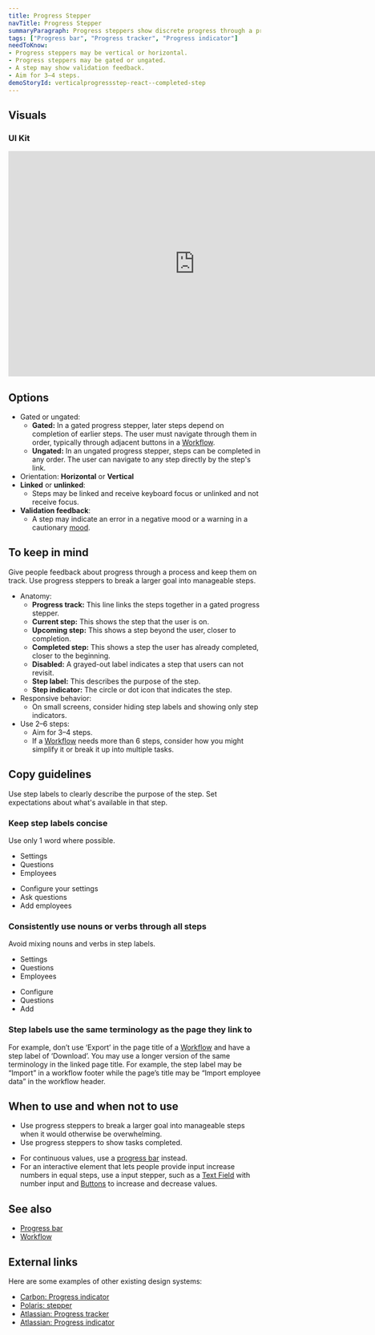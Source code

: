 ```yaml
---
title: Progress Stepper
navTitle: Progress Stepper
summaryParagraph: Progress steppers show discrete progress through a process, such as numbers 1–4. They show how much progress is complete and how much remains, divided into equal steps.
tags: ["Progress bar", "Progress tracker", "Progress indicator"]
needToKnow:
- Progress steppers may be vertical or horizontal.
- Progress steppers may be gated or ungated.
- A step may show validation feedback.
- Aim for 3–4 steps.
demoStoryId: verticalprogressstep-react--completed-step
---
```




## Visuals

### UI Kit

<iframe style="border: none;" width="744" height="450" src="https://www.figma.com/embed?embed_host=share&url=https%3A%2F%2Fwww.figma.com%2Ffile%2Fe3TyAOZKfLg9cA01Iy1Mgm%2FKaizen-Site-embed%3Fnode-id%3D55472%253A63&chrome=DOCUMENTATION" allowfullscreen></iframe>

## Options

- Gated or ungated:
    - **Gated:** In a gated progress stepper, later steps depend on completion of earlier steps. The user must navigate through them in order, typically through adjacent buttons in a [Workflow](/guidelines/workflow).
    - **Ungated:** In an ungated progress stepper, steps can be completed in any order. The user can navigate to any step directly by the step's link.
- Orientation: **Horizontal** or **Vertical**
- **Linked** or **unlinked**:
    - Steps may be linked and receive keyboard focus or unlinked and not receive focus.
- **Validation feedback**:
    - A step may indicate an error in a negative mood or a warning in a cautionary [mood](/guidelines/moods).

## To keep in mind

Give people feedback about progress through a process and keep them on track. Use progress steppers to break a larger goal into manageable steps.

- Anatomy:
    - **Progress track:** This line links the steps together in a gated progress stepper.
    - **Current step:** This shows the step that the user is on.
    - **Upcoming step:** This shows a step beyond the user, closer to completion.
    - **Completed step:** This shows a step the user has already completed, closer to the beginning.
    - **Disabled:** A grayed-out label indicates a step that users can not revisit.
    - **Step label:** This describes the purpose of the step.
    - **Step indicator:** The circle or dot icon that indicates the step.
- Responsive behavior:
    - On small screens, consider hiding step labels and showing only step indicators.
- Use 2–6 steps:
    - Aim for 3–4 steps.
    - If a [Workflow](/guidelines/workflow) needs more than 6 steps, consider how you might simplify it or break it up into multiple tasks.

## Copy guidelines

Use step labels to clearly describe the purpose of the step. Set expectations about what's available in that step.

### Keep step labels concise

Use only 1 word where possible.

<DoAndDontContainer>
<Do>

- Settings
- Questions
- Employees

</Do>

<Dont>

- Configure your settings
- Ask questions
- Add employees

</Dont>
</DoAndDontContainer>

### Consistently use nouns or verbs through all steps

Avoid mixing nouns and verbs in step labels.

<DoAndDontContainer>
<Do>

- Settings
- Questions
- Employees

</Do>

<Dont>

- Configure
- Questions
- Add

</Dont>
</DoAndDontContainer>

### Step labels use the same terminology as the page they link to

For example, don’t use ‘Export’ in the page title of a [Workflow](/guidelines/workflow) and have a step label of ‘Download’. You may use a longer version of the same terminology in the linked page title. For example, the step label may be “Import” in a workflow footer while the page’s title may be “Import employee data” in the workflow header.

## When to use and when not to use

<WhenToUseAndWhenNotToUse>
<WhenToUse>

- Use progress steppers to break a larger goal into manageable steps when it would otherwise be overwhelming.
- Use progress steppers to show tasks completed.

</WhenToUse>
<WhenNotToUse>

- For continuous values, use a [progress bar](/component/progress-bar) instead.
- For an interactive element that lets people provide input increase numbers in equal steps, use a input stepper, such as a [Text Field](/components/text-field) with number input and [Buttons](/components/button) to increase and decrease values.

</WhenNotToUse>
</WhenToUseAndWhenNotToUse>

## See also

- [Progress bar](/components/progress-bar)
- [Workflow](guidelines/workflow)

## External links

Here are some examples of other existing design systems:

- [Carbon: Progress indicator](https://www.carbondesignsystem.com/components/progress-indicator/usage)
- [Polaris: stepper](https://polaris.shopify.com/components/forms/stepper#navigation)
- [Atlassian: Progress tracker](https://www.atlassian.design/guidelines/product/components/progress-tracker)
- [Atlassian: Progress indicator](https://www.atlassian.design/guidelines/product/components/progress-indicators)

